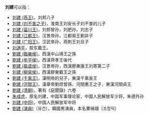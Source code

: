 '''刘建'''可以指：
* [[刘建_(燕王)|刘建 (燕王)]]，刘邦八子
* [[刘建_(刘不害之子)|刘建 (刘不害之子)]]，淮南王刘安长子刘不害的儿子 
* [[刘建_(菑川王)|刘建 (菑川王)]]，刘邦曾孙，刘肥孙，刘志子
* [[刘建_(江都王)|刘建 (江都王)]]，汉景帝孙，江都易王劉非子
* [[刘建_(广阳王)|刘建 (广阳王)]]，汉武帝孙，燕刺王刘旦子
* [[刘通平|刘通平]]，胶东戴王。
* [[劉建_(臨樂侯)|劉建 (臨樂侯)]]，西漢中山靖王之孫
* [[劉建_(牟平侯)|劉建 (牟平侯)]]，西漢齊孝王後代
* [[劉建_(皋虞侯)|劉建 (皋虞侯)]]，汉景帝孙，西漢膠東康王刘寄第二子
* [[刘建_(柳泉侯)|刘建 (柳泉侯)]]，西漢膠東戴王之孫
* [[劉建_(千乘王)|劉建 (千乘王)]]，漢明帝的兒子，東漢千乘哀王
* [[劉建_(河間王)|劉建 (河間王)]]，漢章帝劉炟曾孫、河間惠王之子，東漢河間貞王
* [[劉建_(清朝)|劉建 (清朝)]]，著有《庭聞錄》六卷
* [[朱成虎|朱成虎]]，原名刘建，中国军事理论家，中国人民解放军少将，朱德外孙
* [[刘建_(中将)|刘建 (中将)]]，中国人民解放军中将
* [[劉建_(演員)|劉建 (演員)]]（유건），韓國男演員，本名曹禎翊（조정익）

{{消歧义|J建|Cat=二字刘姓人名消歧义}}